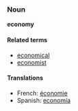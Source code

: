 ===Noun===
'''economy'''

====Related terms====
*[[economical]]
*[[economist]]

====Translations====
*French: [[économie]]
*Spanish: [[economía]]
